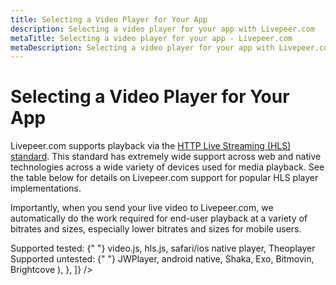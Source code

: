 ```yaml
---
title: Selecting a Video Player for Your App
description: Selecting a video player for your app with Livepeer.com
metaTitle: Selecting a video player for your app - Livepeer.com
metaDescription: Selecting a video player for your app with Livepeer.com
---
```


# Selecting a Video Player for Your App

Livepeer.com supports playback via the
[HTTP Live Streaming (HLS) standard](https://en.wikipedia.org/wiki/HTTP_Live_Streaming).
This standard has extremely wide support across web and native technologies
across a wide variety of devices used for media playback. See the table below
for details on Livepeer.com support for popular HLS player implementations.

Importantly, when you send your live video to Livepeer.com, we automatically do
the work required for end-user playback at a variety of bitrates and sizes,
especially lower bitrates and sizes for mobile users.

<Table
  data={[
    {
      attribute: "Video players",
      notes: (
        <Box>
          <Box css={{ mb: "$2" }}>
            <Box as="span" css={{ fontWeight: 600 }}>
              Supported tested:
            </Box>{" "}
            video.js, hls.js, safari/ios native player, Theoplayer
          </Box>
          <Box>
            <Box as="span" css={{ fontWeight: 600 }}>
              Supported untested:
            </Box>{" "}
            JWPlayer, android native, Shaka, Exo, Bitmovin, Brightcove
          </Box>
        </Box>
      ),
    },
  ]}
/>
